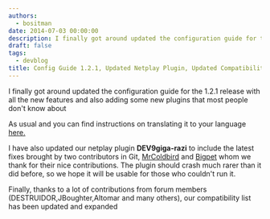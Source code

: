 ```yaml
---
authors:
  - bositman
date: 2014-07-03 00:00:00
description: I finally got around updated the configuration guide for the 1.2.1 release
draft: false
tags:
  - devblog
title: Config Guide 1.2.1, Updated Netplay Plugin, Updated Compatibility List
---
```


I finally got around updated the configuration guide for the 1.2.1
release with all the new features and also adding some new plugins that
most people don't know about

<!-- truncate -->

As usual and you can find instructions on translating it to your language
[here.](http://forums.pcsx2.net/Thread-Translator-template-1-2-1)

I have also updated our netplay plugin **DEV9giga-razi** to include the
latest fixes brought by two contributors in Git,
[MrColdbird](https://github.com/MrColdbird) and
[Bigpet](https://github.com/Bigpet) whom we thank for their nice
contributions. The plugin should crash much rarer than it did before, so
we hope it will be usable for those who couldn't run it.

Finally, thanks to a lot of contributions from forum members
(DESTRUIDOR,JBoughter,Altomar and many others), our compatibility list
has been updated and expanded
